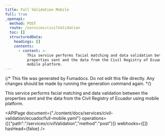 ```yaml
---
title: Full Validation Mobile
full: true
_openapi:
  method: POST
  route: /services/civilValidation
  toc: []
  structuredData:
    headings: []
    contents:
      - content: >-
          This service performs facial matching and data validation between the
          properties sent and the data from the Civil Registry of Ecuador using
          mobile platform.
---
```


{/* This file was generated by Fumadocs. Do not edit this file directly. Any changes should be made by running the generation command again. */}

This service performs facial matching and data validation between the properties sent and the data from the Civil Registry of Ecuador using mobile platform.

<APIPage document={"./content/docs/services/civil-validation/ecuador/full-mobile.yaml"} operations={[{"path":"/services/civilValidation","method":"post"}]} webhooks={[]} hasHead={false} />
